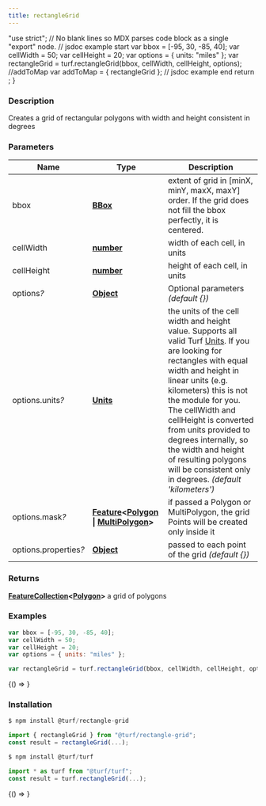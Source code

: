 ```yaml
---
title: rectangleGrid
---
```



  "use strict";
  // No blank lines so MDX parses code block as a single "export" node.
  // jsdoc example start
  var bbox = [-95, 30, -85, 40];
  var cellWidth = 50;
  var cellHeight = 20;
  var options = { units: "miles" };
  var rectangleGrid = turf.rectangleGrid(bbox, cellWidth, cellHeight, options);
  //addToMap
  var addToMap = { rectangleGrid };
  // jsdoc example end
  return <ExampleMap addToMap={addToMap} />;
}

### Description

Creates a grid of rectangular polygons with width and height consistent in degrees

### Parameters

| Name                       | Type                                                                                                                                                                                                        | Description                                                                                                                                                                                                                                                                                                                                                                                                                                                                                      |
| -------------------------- | ----------------------------------------------------------------------------------------------------------------------------------------------------------------------------------------------------------- | ------------------------------------------------------------------------------------------------------------------------------------------------------------------------------------------------------------------------------------------------------------------------------------------------------------------------------------------------------------------------------------------------------------------------------------------------------------------------------------------------ |
| bbox                       | **[BBox](https://tools.ietf.org/html/rfc7946#section-5)**                                                                                                                                                   | extent of grid in [minX, minY, maxX, maxY] order. If the grid does not fill the bbox perfectly, it is centered.                                                                                                                                                                                                                                                                                                                                                                                  |
| cellWidth                  | **[number](https://developer.mozilla.org/docs/Web/JavaScript/Reference/Global_Objects/Number)**                                                                                                             | width of each cell, in units                                                                                                                                                                                                                                                                                                                                                                                                                                                                     |
| cellHeight                 | **[number](https://developer.mozilla.org/docs/Web/JavaScript/Reference/Global_Objects/Number)**                                                                                                             | height of each cell, in units                                                                                                                                                                                                                                                                                                                                                                                                                                                                    |
| options<i>?</i>            | **[Object](https://developer.mozilla.org/docs/Web/JavaScript/Reference/Global_Objects/Object)**                                                                                                             | Optional parameters _(default &#123;&#125;)_                                                                                                                                                                                                                                                                                                                                                                                                                                                     |
| options.units<i>?</i>      | **[Units](docs/api/types/Units.mdx)**                                                                                                                                                                       | the units of the cell width and height value. Supports all valid Turf [Units](https://github.com/Turfjs/turf/blob/master/packages/turf-helpers/README_UNITS.md). If you are looking for rectangles with equal width and height in linear units (e.g. kilometers) this is not the module for you. The cellWidth and cellHeight is converted from units provided to degrees internally, so the width and height of resulting polygons will be consistent only in degrees. _(default 'kilometers')_ |
| options.mask<i>?</i>       | **[Feature](https://tools.ietf.org/html/rfc7946#section-3.2)&lt;[Polygon](https://tools.ietf.org/html/rfc7946#section-3.1.6) &#124; [MultiPolygon](https://tools.ietf.org/html/rfc7946#section-3.1.7)&gt;** | if passed a Polygon or MultiPolygon, the grid Points will be created only inside it                                                                                                                                                                                                                                                                                                                                                                                                              |
| options.properties<i>?</i> | **[Object](https://developer.mozilla.org/docs/Web/JavaScript/Reference/Global_Objects/Object)**                                                                                                             | passed to each point of the grid _(default &#123;&#125;)_                                                                                                                                                                                                                                                                                                                                                                                                                                        |

### Returns

**[FeatureCollection](https://tools.ietf.org/html/rfc7946#section-3.3)&lt;[Polygon](https://tools.ietf.org/html/rfc7946#section-3.1.6)&gt;** a grid of polygons

### Examples

```javascript
var bbox = [-95, 30, -85, 40];
var cellWidth = 50;
var cellHeight = 20;
var options = { units: "miles" };

var rectangleGrid = turf.rectangleGrid(bbox, cellWidth, cellHeight, options);
```

<BrowserOnly>{() => <Map0 />}</BrowserOnly>

### Installation

```javascript
$ npm install @turf/rectangle-grid

import { rectangleGrid } from "@turf/rectangle-grid";
const result = rectangleGrid(...);
```

```javascript
$ npm install @turf/turf

import * as turf from "@turf/turf";
const result = turf.rectangleGrid(...);
```

<!-- Expose turf as global var for experimenting in the browser console -->

<BrowserOnly>{() => <WindowTurfGlobal turf={turf} />}</BrowserOnly>
